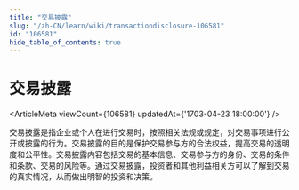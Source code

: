 ```yaml
---
title: "交易披露"
slug: "/zh-CN/learn/wiki/transactiondisclosure-106581"
id: "106581"
hide_table_of_contents: true
---
```



# 交易披露

<ArticleMeta viewCount={106581} updatedAt={'1703-04-23 18:00:00'} />

交易披露是指企业或个人在进行交易时，按照相关法规或规定，对交易事项进行公开或披露的行为。交易披露的目的是保护交易参与方的合法权益，提高交易的透明度和公平性。交易披露内容包括交易的基本信息、交易参与方的身份、交易的条件和条款、交易的风险等。通过交易披露，投资者和其他利益相关方可以了解到交易的真实情况，从而做出明智的投资和决策。
